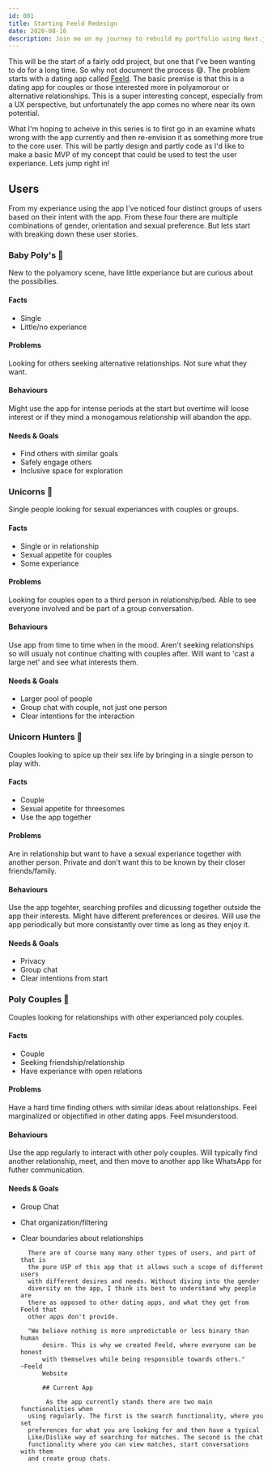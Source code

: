 ```yaml
---
id: 001
title: Starting Feeld Redesign
date: 2020-08-16
description: Join me on my journey to rebuild my portfolio using Next.js, TypeScript, Storybook, Contentlayer, and Tailwind CSS.
---
```


This will be the start of a fairly odd project, but one that I've been
wanting to do for a long time. So why not document the process 😄. The
problem starts with a dating app called [Feeld](https://feeld.co/).
The basic premise is that this is
a dating app for couples or those interested more in polyamorour or
alternative relationships. This is a super interesting concept,
especially from a UX perspective, but unfortunately the app comes no
where near its own potential.

What I'm hoping to acheive in this series is to first go in an examine
whats wrong with the app currently and then re-envision it as something
more true to the core user. This will be partly design and partly code
as I'd like to make a basic MVP of my concept that could be used to test
the user experiance. Lets jump right in!

## Users

From my experiance using the app I've noticed four distinct groups of
users based on their intent with the app. From these four there are
multiple combinations of gender, orientation and sexual preference. But
lets start with breaking down these user stories.

### Baby Poly's 👶

New to the polyamory scene, have little experiance but are
curious about the possibilies.

#### Facts

- Single
- Little/no experiance

#### Problems

Looking for others seeking alternative relationships. Not sure
what they want.

#### Behaviours

Might use the app for intense periods at the start but overtime
will loose interest or if they mind a monogamous relationship
will abandon the app.

#### Needs & Goals

- Find others with similar goals
- Safely engage others
- Inclusive space for exploration

### Unicorns 🦄

Single people looking for sexual experiances with couples or
groups.

#### Facts

- Single or in relationship
- Sexual appetite for couples
- Some experiance

#### Problems

Looking for couples open to a third person in relationship/bed.
Able to see everyone involved and be part of a group
conversation.

#### Behaviours

Use app from time to time when in the mood. Aren't seeking
relationships so will usualy not continue chatting with couples
after. Will want to 'cast a large net' and see what interests
them.

#### Needs & Goals

- Larger pool of people
- Group chat with couple, not just one person
- Clear intentions for the interaction

### Unicorn Hunters 🏹

Couples looking to spice up their sex life by bringing in a
single person to play with.

#### Facts

- Couple
- Sexual appetite for threesomes
- Use the app together

#### Problems

Are in relationship but want to have a sexual experiance
together with another person. Private and don't want this to be
known by their closer friends/family.

#### Behaviours

Use the app togehter, searching profiles and dicussing together
outside the app their interests. Might have different
preferences or desires. Will use the app periodically but more
consistantly over time as long as they enjoy it.

#### Needs & Goals

- Privacy
- Group chat
- Clear intentions from start

### Poly Couples 💑

Couples looking for relationships with other experianced poly
couples.

#### Facts

- Couple
- Seeking friendship/relationship
- Have experiance with open relations

#### Problems

Have a hard time finding others with similar ideas about
relationships. Feel marginalized or objectified in other dating
apps. Feel misunderstood.

#### Behaviours

Use the app regularly to interact with other poly couples. Will
typically find another relationship, meet, and then move to
another app like WhatsApp for futher communication.

#### Needs & Goals

- Group Chat
- Chat organization/filtering
- Clear boundaries about relationships

        There are of course many many other types of users, and part of that is
        the pure USP of this app that it allows such a scope of different users
        with different desires and needs. Without diving into the gender
        diversity on the app, I think its best to understand why people are
        there as opposed to other dating apps, and what they get from Feeld that
        other apps don't provide.

        "We believe nothing is more unpredictable or less binary than human
            desire. This is why we created Feeld, where everyone can be honest
            with themselves while being responsible towards others." ~Feeld
            Website

            ## Current App

             As the app currently stands there are two main functionalities when
        using regularly. The first is the search functionality, where you set
        preferences for what you are looking for and then have a typical
        Like/Dislike way of searching for matches. The second is the chat
        functionality where you can view matches, start conversations with them
        and create group chats.
